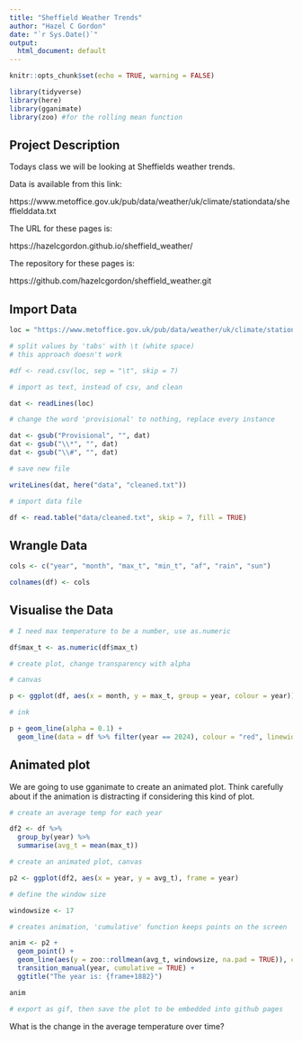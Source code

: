 ```yaml
---
title: "Sheffield Weather Trends"
author: "Hazel C Gordon"
date: "`r Sys.Date()`"
output:
  html_document: default
---
```


```r
knitr::opts_chunk$set(echo = TRUE, warning = FALSE)

library(tidyverse)
library(here)
library(gganimate)
library(zoo) #for the rolling mean function

```

## Project Description

Todays class we will be looking at Sheffields weather trends. 

Data is available from this link:

https://www.metoffice.gov.uk/pub/data/weather/uk/climate/stationdata/sheffielddata.txt 

The URL for these pages is:

https://hazelcgordon.github.io/sheffield_weather/

The repository for these pages is:

https://github.com/hazelcgordon/sheffield_weather.git

## Import Data

```r

loc = "https://www.metoffice.gov.uk/pub/data/weather/uk/climate/stationdata/sheffielddata.txt"

# split values by 'tabs' with \t (white space)
# this approach doesn't work

#df <- read.csv(loc, sep = "\t", skip = 7)

# import as text, instead of csv, and clean 

dat <- readLines(loc)

# change the word 'provisional' to nothing, replace every instance 

dat <- gsub("Provisional", "", dat)
dat <- gsub("\\*", "", dat)
dat <- gsub("\\#", "", dat)

# save new file

writeLines(dat, here("data", "cleaned.txt"))

# import data file

df <- read.table("data/cleaned.txt", skip = 7, fill = TRUE)

```

## Wrangle Data

```r

cols <- c("year", "month", "max_t", "min_t", "af", "rain", "sun")

colnames(df) <- cols

```


## Visualise the Data

```r

# I need max temperature to be a number, use as.numeric

df$max_t <- as.numeric(df$max_t)

# create plot, change transparency with alpha

# canvas

p <- ggplot(df, aes(x = month, y = max_t, group = year, colour = year))

# ink

p + geom_line(alpha = 0.1) +
  geom_line(data = df %>% filter(year == 2024), colour = "red", linewidth = 2)

```

## Animated plot

We are going to use gganimate to create an animated plot. Think carefully about if the animation is distracting if considering this kind of plot.

```r

# create an average temp for each year

df2 <- df %>%
  group_by(year) %>%
  summarise(avg_t = mean(max_t))

# create an animated plot, canvas

p2 <- ggplot(df2, aes(x = year, y = avg_t), frame = year)

# define the window size

windowsize <- 17

# creates animation, 'cumulative' function keeps points on the screen

anim <- p2 + 
  geom_point() +
  geom_line(aes(y = zoo::rollmean(avg_t, windowsize, na.pad = TRUE)), colour = "red", size = 2) +
  transition_manual(year, cumulative = TRUE) +
  ggtitle("The year is: {frame+1882}") 

anim

# export as gif, then save the plot to be embedded into github pages

```

What is the change in the average temperature over time?

```r



```



